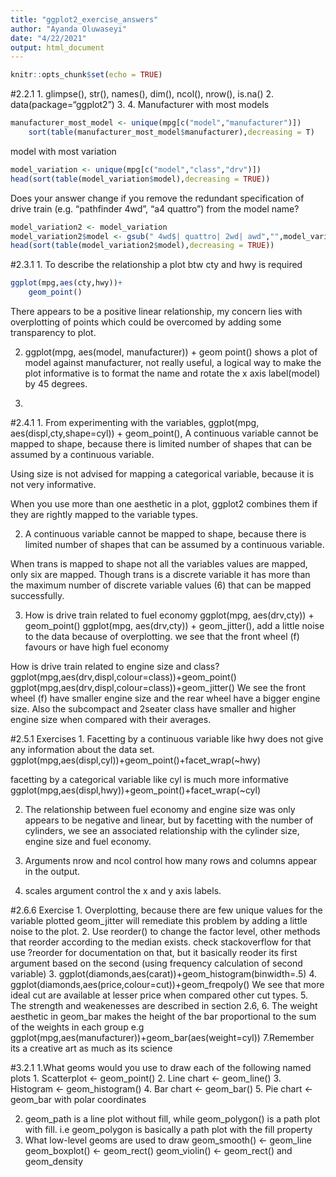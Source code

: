 ```yaml
---
title: "ggplot2_exercise_answers"
author: "Ayanda Oluwaseyi"
date: "4/22/2021"
output: html_document
---
```


```r
knitr::opts_chunk$set(echo = TRUE)
```
#2.2.1
1. glimpse(), str(), names(), dim(), ncol(), nrow(), is.na()
2. data(package="ggplot2")
3. 
4. Manufacturer with most models 
```r
manufacturer_most_model <- unique(mpg[c("model","manufacturer")])
    sort(table(manufacturer_most_model$manufacturer),decreasing = T)
```

model with most variation
```r
model_variation <- unique(mpg[c("model","class","drv")])
head(sort(table(model_variation$model),decreasing = TRUE))
```

Does your answer change if you remove the redundant
specification of drive train (e.g. “pathfinder 4wd”, “a4 quattro”)
from the model name?
```r
model_variation2 <- model_variation
model_variation2$model <- gsub(" 4wd$| quattro| 2wd| awd","",model_variation2$model)
head(sort(table(model_variation2$model),decreasing = TRUE))
```

#2.3.1
1. To describe the relationship a plot btw cty and hwy is required
```r
ggplot(mpg,aes(cty,hwy))+
    geom_point()
```
There appears to be a positive linear relationship, my concern lies with overplotting of points which could be overcomed by adding some transparency to plot.

2. ggplot(mpg, aes(model, manufacturer)) + geom point() shows a plot of model against manufacturer, not really useful, a logical way to make the plot informative is to format the name and rotate the x axis label(model) by 45 degrees.

3. 

#2.4.1
1. From experimenting with the variables, 
ggplot(mpg, aes(displ,cty,shape=cyl)) + geom_point(),
A continuous variable cannot be mapped to shape, because there is limited number of shapes that can be assumed by a continuous variable.

Using size is not advised for mapping a categorical variable, because it is not very informative.

When you use more than one aesthetic in a plot, ggplot2 combines them if they are rightly mapped to the variable types.

2. A continuous variable cannot be mapped to shape, because there is limited number of shapes that can be assumed by a continuous variable.

When trans is mapped to shape not all the variables values are mapped, only six are mapped. 
Though trans is a discrete variable it has more than the maximum number of discrete variable values (6) that can be mapped successfully. 

3. How is drive train related to fuel economy 
    ggplot(mpg, aes(drv,cty)) + geom_point()
    ggplot(mpg, aes(drv,cty)) + geom_jitter(), add a little noise to the        data because of overplotting.
we see that the front wheel (f) favours or have high fuel economy

How is drive train related to engine size and class?
    ggplot(mpg,aes(drv,displ,colour=class))+geom_point()
    ggplot(mpg,aes(drv,displ,colour=class))+geom_jitter()
We see the front wheel (f) have smaller engine size and the rear wheel have a bigger engine size. Also the subcompact and 2seater class have smaller and higher engine size when compared with their averages.

#2.5.1 Exercises
1. Facetting by a continuous variable like hwy does not give any information about the data set.
ggplot(mpg,aes(displ,cyl))+geom_point()+facet_wrap(~hwy)

facetting by a categorical variable like cyl is much more informative
ggplot(mpg,aes(displ,hwy))+geom_point()+facet_wrap(~cyl)

2. The relationship between fuel economy and engine size was only appears to be negative and linear, but by facetting with the number of cylinders, we see an associated relationship with the cylinder size, engine size and fuel economy.

3. Arguments nrow and ncol control how many rows and columns appear in the output.

4. scales argument control the x and y axis labels.

#2.6.6 Exercise
1. Overplotting, because there are few unique values for the variable plotted
geom_jitter will remediate this problem by adding a little noise to the plot.
2. Use reorder() to change the factor level, other methods that reorder according to the median exists. check stackoverflow for that
use ?reorder for documentation on that, but it basically reoder its first argument based on the second (using frequency calculation of second variable)
3. ggplot(diamonds,aes(carat))+geom_histogram(binwidth=.5)
4. ggplot(diamonds,aes(price,colour=cut))+geom_freqpoly()
We see that more ideal cut are available at lesser price when compared other cut types.
5. The strength and weakenesses are described in section 2.6,
6. The weight aesthetic in geom_bar makes the height of the bar proportional to the sum of the weights in each group e.g ggplot(mpg,aes(manufacturer))+geom_bar(aes(weight=cyl))
7.Remember its a creative art as much as its science

#3.2.1
1.What geoms would you use to draw each of the following named plots
1. Scatterplot <- geom_point()
2. Line chart <- geom_line()
3. Histogram <- geom_histogram()
4. Bar chart <- geom_bar()
5. Pie chart <- geom_bar with polar coordinates

2. geom_path is a line plot without fill, while geom_polygon() is a path plot with fill. i.e geom_polygon is basically a path plot with the fill property
3. What low-level geoms are used to draw 
geom_smooth() <- geom_line
geom_boxplot() <- geom_rect()
geom_violin() <- geom_rect() and geom_density




